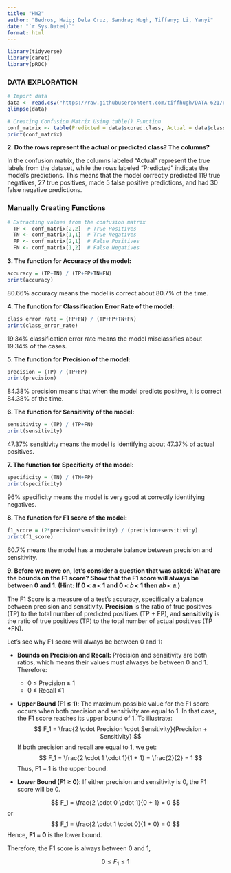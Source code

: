---
title: "HW2"
author: "Bedros, Haig; Dela Cruz, Sandra; Hugh, Tiffany; Li, Yanyi"
date: "`r Sys.Date()`"
format: html
---
<style type="text/css">

h1.title {
  font-size: 26px;
  color: Black;
  text-align: center;
}
h4.author { 
  font-size: 18px;
  color: Black;
  text-align: center;
}
h4.date {
  font-size: 12px;
  color: Black;
  text-align: center;
}
</style>

```{r message=FALSE, warning=FALSE}
library(tidyverse)
library(caret)
library(pROC)
```

```{=html}
<script type="text/x-mathjax-config">
MathJax.Hub.Config({
  tex2jax: {
    inlineMath: [['$','$'], ['\\(','\\)']],
    displayMath: [['$$','$$'], ['\[','\]']],
    processEscapes: true,
    processEnvironments: true,
    skipTags: ['script', 'noscript', 'style', 'textarea', 'pre'],
    TeX: { equationNumbers: { autoNumber: "AMS" },
         extensions: ["AMSmath.js", "AMSsymbols.js"] }
  }
});
</script>
```

```{=html}
<script type="text/javascript" async src="https://cdnjs.cloudflare.com/ajax/libs/mathjax/2.7.1/MathJax.js?config=TeX-MML-AM_CHTML">
</script>
```

### DATA EXPLORATION

```{r}
# Import data
data <- read.csv("https://raw.githubusercontent.com/tiffhugh/DATA-621/refs/heads/main/classification-output-data.csv")
glimpse(data)
```

```{r}
# Creating Confusion Matrix Using table() Function
conf_matrix <- table(Predicted = data$scored.class, Actual = data$class)
print(conf_matrix)
```

**2. Do the rows represent the actual or predicted class? The columns?**

In the confusion matrix, the columns labeled "Actual" represent the true labels from the dataset, while the rows labeled "Predicted" indicate the model's predictions. This means that the model correctly predicted 119 true negatives, 27 true positives, made 5 false positive predictions, and had 30 false negative predictions.

### Manually Creating Functions

```{r}
# Extracting values from the confusion matrix
  TP <- conf_matrix[2,2]  # True Positives
  TN <- conf_matrix[1,1]  # True Negatives
  FP <- conf_matrix[2,1]  # False Positives
  FN <- conf_matrix[1,2]  # False Negatives
```

**3. The function for Accuracy of the model:**

```{r}
accuracy = (TP+TN) / (TP+FP+TN+FN)
print(accuracy)
```

80.66% accuracy means the model is correct about 80.7% of the time.

**4. The function for Classification Error Rate of the model:**

```{r}
class_error_rate = (FP+FN) / (TP+FP+TN+FN)
print(class_error_rate)
```

19.34% classification error rate means the model misclassifies about 19.34% of the cases.

**5. The function for Precision of the model:**

```{r}
precision = (TP) / (TP+FP)
print(precision)
```

84.38% precision means that when the model predicts positive, it is correct 84.38% of the time.

**6. The function for Sensitivity of the model:**

```{r}
sensitivity = (TP) / (TP+FN)
print(sensitivity)
```

47.37% sensitivity means the model is identifying about 47.37% of actual positives.

**7. The function for Specificity of the model:**

```{r}
specificity = (TN) / (TN+FP)
print(specificity)
```

96% specificity means the model is very good at correctly identifying negatives.

**8. The function for F1 score of the model:**

```{r}
f1_score = (2*precision*sensitivity) / (precision+sensitivity)
print(f1_score)
```

60.7% means the model has a moderate balance between precision and sensitivity.

**9. Before we move on, let’s consider a question that was asked: What are the bounds on the F1 score? Show that the F1 score will always be between 0 and 1. (Hint: If 0 \< 𝑎 \< 1 and 0 \< 𝑏 \< 1 then 𝑎𝑏 \< 𝑎.)**

The F1 Score is a measure of a test's accuracy, specifically a balance between precision and sensitivity. **Precision** is the ratio of true positives (TP) to the total number of predicted positives (TP + FP), and **sensitivity** is the ratio of true positives (TP) to the total number of actual positives (TP +FN).

Let's see why F1 score will always be between 0 and 1:

-   **Bounds on Precision and Recall:** Precision and sensitivity are both ratios, which means their values must alwasys be between 0 and 1. Therefore:

    -   0 ≤ Precision ≤ 1
    -   0 ≤ Recall ≤1

-   **Upper Bound (F1 ≤ 1)**: The maximum possible value for the F1 score occurs when both precision and sensitivity are equal to 1. In that case, the F1 score reaches its upper bound of 1. To illustrate: $$
    F_1 = \frac{2 \cdot Precision \cdot Sensitivity}{Precision + Sensitivity}
    $$ If both precision and recall are equal to 1, we get: $$
    F_1 = \frac{2 \cdot 1 \cdot 1}{1 + 1} = \frac{2}{2} = 1 
    $$ Thus, F1 = 1 is the upper bound.

-   **Lower Bound (F1 ≥ 0)**: If either precision and sensitivity is 0, the F1 score will be 0.

$$
F_1 = \frac{2 \cdot 0 \cdot 1}{0 + 1} = 0
$$ or $$
F_1 = \frac{2 \cdot 1 \cdot 0}{1 + 0} = 0
$$ Hence, **F1 = 0** is the lower bound.

Therefore, the F1 score is always between 0 and 1,

$$
0 ≤ F_1 ≤ 1
$$
